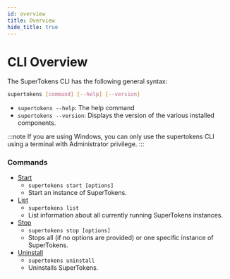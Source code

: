 ```yaml
---
id: overview
title: Overview
hide_title: true
---
```


<!-- COPY DOCS -->
<!-- ./community/supertokens-core/cli/overview.mdx -->

# CLI Overview

The SuperTokens CLI has the following general syntax:

```bash
supertokens [command] [--help] [--version]
```

- ```supertokens --help```: The help command
- ```supertokens --version```: Displays the version of the various installed components.

:::note
If you are using Windows, you can only use the supertokens CLI using a terminal with Administrator privilege. 
:::

### Commands
- [Start](./start)
    - ```supertokens start [options]```
    - Start an instance of SuperTokens.
- [List](./list)
    - ```supertokens list```
    - List information about all currently running SuperTokens instances.
- [Stop](./stop)
    - ```supertokens stop [options]```
    - Stops all (if no options are provided) or one specific instance of SuperTokens.
- [Uninstall](./uninstall)
    - ```supertokens uninstall```
    - Uninstalls SuperTokens.
